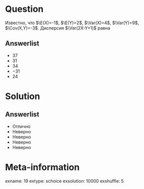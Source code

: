 Question
========
Известно, что $\E(X)=-1$, $\E(Y)=2$, $\Var(X)=4$, $\Var(Y)=9$, $\Cov(X,Y)=-3$. Дисперсия $\Var(2X-Y+1)$ равна

Answerlist
----------
*  $37$
*  31
*  34
*  $-31$
*  $24$

Solution
========

Answerlist
----------
*  Отлично
*  Неверно
*  Неверно
*  Неверно
*  Неверно

Meta-information
================
exname: 19
extype: schoice
exsolution: 10000
exshuffle: 5
